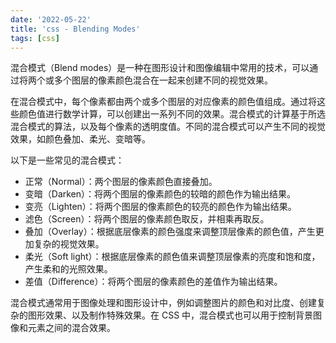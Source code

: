 ```yaml
---
date: '2022-05-22'
title: 'css - Blending Modes'
tags: [css]
---
```



混合模式（Blend modes）是一种在图形设计和图像编辑中常用的技术，可以通过将两个或多个图层的像素颜色混合在一起来创建不同的视觉效果。

在混合模式中，每个像素都由两个或多个图层的对应像素的颜色值组成。通过将这些颜色值进行数学计算，可以创建出一系列不同的效果。混合模式的计算基于所选混合模式的算法，以及每个像素的透明度值。不同的混合模式可以产生不同的视觉效果，如颜色叠加、柔光、变暗等。

以下是一些常见的混合模式：

- 正常（Normal）：两个图层的像素颜色直接叠加。
- 变暗（Darken）：将两个图层的像素颜色的较暗的颜色作为输出结果。
- 变亮（Lighten）：将两个图层的像素颜色的较亮的颜色作为输出结果。
- 滤色（Screen）：将两个图层的像素颜色取反，并相乘再取反。
- 叠加（Overlay）：根据底层像素的颜色强度来调整顶层像素的颜色值，产生更加复杂的视觉效果。
- 柔光（Soft light）：根据底层像素的颜色值来调整顶层像素的亮度和饱和度，产生柔和的光照效果。
- 差值（Difference）：将两个图层的像素颜色的差值作为输出结果。

混合模式通常用于图像处理和图形设计中，例如调整图片的颜色和对比度、创建复杂的图形效果、以及制作特殊效果。在 CSS 中，混合模式也可以用于控制背景图像和元素之间的混合效果。
